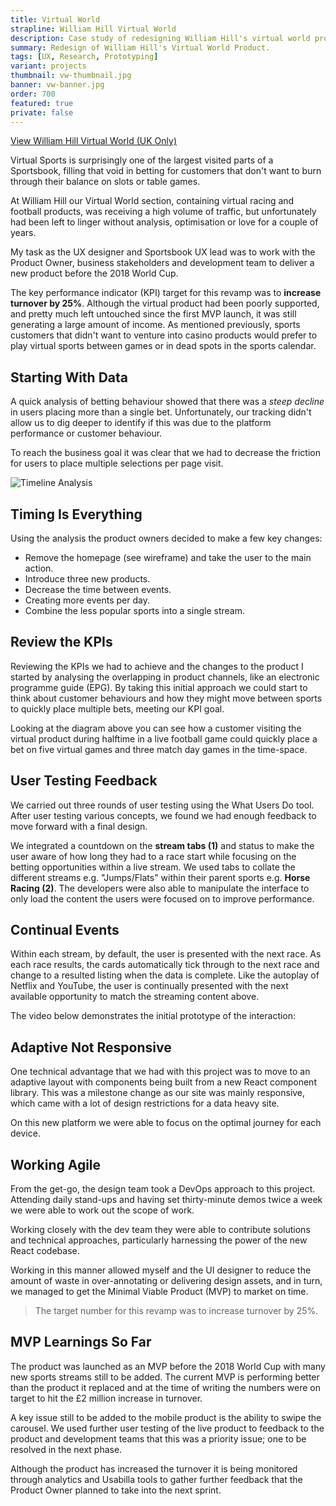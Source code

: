 ```yaml
---
title: Virtual World
strapline: William Hill Virtual World
description: Case study of redesigning William Hill's virtual world product.
summary: Redesign of William Hill's Virtual World Product.
tags: [UX, Research, Prototyping]
variant: projects
thumbnail: vw-thumbnail.jpg
banner: vw-banner.jpg
order: 700
featured: true
private: false
---
```


[View William Hill Virtual World (UK Only)](https://sports.williamhill.com/betting/en-gb/virtual-world/horses/flats "William Hill Virtual World")

Virtual Sports is surprisingly one of the largest visited parts of a Sportsbook, filling that void in betting for customers that don't want to burn through their balance on slots or table games.

At William Hill our Virtual World section, containing virtual racing and football products, was receiving a high volume of traffic, but unfortunately had been left to linger without analysis, optimisation or love for a couple of years.

My task as the UX designer and Sportsbook UX lead was to work with the Product Owner, business stakeholders and development team to deliver a new product before the 2018 World Cup.

The key performance indicator (KPI) target for this revamp was to **increase turnover by 25%**. Although the virtual product had been poorly supported, and pretty much left untouched since the first MVP launch, it was still generating a large amount of income. As mentioned previously, sports customers that didn't want to venture into casino products would prefer to play virtual sports between games or in dead spots in the sports calendar.

<ImageText sectionColour="section-white" image="vw-graph" altText="Virtual world drop graph">

## Starting With Data

A quick analysis of betting behaviour showed that there was a _steep decline_ in users placing more than a single bet. Unfortunately, our tracking didn't allow us to dig deeper to identify if this was due to the platform performance or customer behaviour.

To reach the business goal it was clear that we had to decrease the friction for users to place multiple selections per page visit.

</ImageText>

![Timeline Analysis](./vw-timeline.jpg)

<ImageText image="vw-wireframe" altText="Virtual World early wireframe">

## Timing Is Everything

Using the analysis the product owners decided to make a few key changes:

- Remove the homepage (see wireframe) and take the user to the main action.
- Introduce three new products.
- Decrease the time between events.
- Creating more events per day.
- Combine the less popular sports into a single stream.

</ImageText>

## Review the KPIs

Reviewing the KPIs we had to achieve and the changes to the product I started by analysing the overlapping in product channels, like an electronic programme guide (EPG). By taking this initial approach we could start to think about customer behaviours and how they might move between sports to quickly place multiple bets, meeting our KPI goal.

Looking at the diagram above you can see how a customer visiting the virtual product during halftime in a live football game could quickly place a bet on five virtual games and three match day games in the time-space.

<ImageText sectionColour="section-white" image="vw-userfeedback" altText="Spotlight of User Feedback">

## User Testing Feedback

We carried out three rounds of user testing using the What Users Do tool. After user testing various concepts, we found we had enough feedback to move forward with a final design.

We integrated a countdown on the **stream tabs (1)** and status to make the user aware of how long they had to a race start while focusing on the betting opportunities within a live stream. We used tabs to collate the different streams e.g. "Jumps/Flats" within their parent sports e.g. **Horse Racing (2)**. The developers were also able to manipulate the interface to only load the content the users were focused on to improve performance.

</ImageText>

## Continual Events

Within each stream, by default, the user is presented with the next race. As each race results, the cards automatically tick through to the next race and change to a resulted listing when the data is complete. Like the autoplay of Netflix and YouTube, the user is continually presented with the next available opportunity to match the streaming content above.

The video below demonstrates the initial prototype of the interaction:

<YouTube youTubeId="xZEYNTSV6_s" />

<ImageText image="vw-adaptive-layout" altText="Adaptive Layout Mockups">

## Adaptive Not Responsive

One technical advantage that we had with this project was to move to an adaptive layout with components being built from a new React component library. This was a milestone change as our site was mainly responsive, which came with a lot of design restrictions for a data heavy site.

On this new platform we were able to focus on the optimal journey for each device.

</ImageText>

## Working Agile

From the get-go, the design team took a DevOps approach to this project. Attending daily stand-ups and having set thirty-minute demos twice a week we were able to work out the scope of work.

Working closely with the dev team they were able to contribute solutions and technical approaches, particularly harnessing the power of the new React codebase.

Working in this manner allowed myself and the UI designer to reduce the amount of waste in over-annotating or delivering design assets, and in turn, we managed to get the Minimal Viable Product (MVP) to market on time.

<Blockquote>
  The target number for this revamp was to increase turnover by 25%.
</Blockquote>

## MVP Learnings So Far

The product was launched as an MVP before the 2018 World Cup with many new sports streams still to be added. The current MVP is performing better than the product it replaced and at the time of writing the numbers were on target to hit the £2 million increase in turnover.

A key issue still to be added to the mobile product is the ability to swipe the carousel. We used further user testing of the live product to feedback to the product and development teams that this was a priority issue; one to be resolved in the next phase.

Although the product has increased the turnover it is being monitored through analytics and Usabilla tools to gather further feedback that the Product Owner planned to take into the next sprint.
